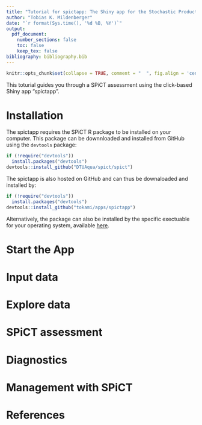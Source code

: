 ```yaml
---
title: "Tutorial for spictapp: The Shiny app for the Stochastic Production model in Continuous Time (SPiCT)"
author: "Tobias K. Mildenberger"
date: "`r format(Sys.time(), '%d %B, %Y')`"
output:
  pdf_document:
    number_sections: false
    toc: false
    keep_tex: false
bibliography: bibliography.bib
---
```


```r
knitr::opts_chunk$set(collapse = TRUE, comment = "  ", fig.align = 'center', cache=FALSE)
```

This toturial guides you through a SPiCT assessment using the click-based Shiny
app "spictapp".


# Installation

The spictapp requires the SPiCT R package to be installed on your computer. This
package can be downnloaded and installed from GitHub using the `devtools`
package:

```r
if (!require("devtools"))
  install.packages("devtools")
devtools::install_github("DTUAqua/spict/spict")
```

The spictapp is also hosted on GitHub and can thus be downaloaded and installed by:

```r
if (!require("devtools"))
  install.packages("devtools")
devtools::install_github("tokami/apps/spictapp")
```

Alternatively, the package can also be installed by the specific exectuable for
your operating system, available [here](https://github.com/tokami/apps).


# Start the App


# Input data


# Explore data


# SPiCT assessment


# Diagnostics


# Management with SPiCT


# References
